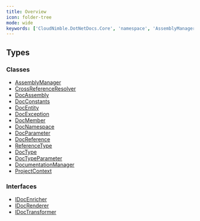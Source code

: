 ```yaml
---
title: Overview
icon: folder-tree
mode: wide
keywords: ['CloudNimble.DotNetDocs.Core', 'namespace', 'AssemblyManager', 'CrossReferenceResolver', 'DocAssembly', 'DocConstants', 'DocEntity', 'DocException', 'DocMember', 'DocNamespace', 'DocParameter', 'DocReference']
---
```


## Types

### Classes

- [AssemblyManager](AssemblyManager.mdx)
- [CrossReferenceResolver](CrossReferenceResolver.mdx)
- [DocAssembly](DocAssembly.mdx)
- [DocConstants](DocConstants.mdx)
- [DocEntity](DocEntity.mdx)
- [DocException](DocException.mdx)
- [DocMember](DocMember.mdx)
- [DocNamespace](DocNamespace.mdx)
- [DocParameter](DocParameter.mdx)
- [DocReference](DocReference.mdx)
- [ReferenceType](ReferenceType.mdx)
- [DocType](DocType.mdx)
- [DocTypeParameter](DocTypeParameter.mdx)
- [DocumentationManager](DocumentationManager.mdx)
- [ProjectContext](ProjectContext.mdx)

### Interfaces

- [IDocEnricher](IDocEnricher.mdx)
- [IDocRenderer](IDocRenderer.mdx)
- [IDocTransformer](IDocTransformer.mdx)

